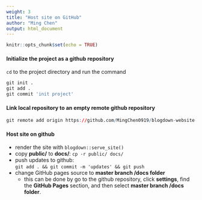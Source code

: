 ```yaml
---
weight: 3
title: "Host site on GitHub"
author: "Ming Chen"
output: html_document
---
```


<style>
pre code, pre, code {
  white-space: pre !important;
  overflow-x: scroll !important;
  word-break: keep-all !important;
  word-wrap: initial !important;
}
</style>

```r
knitr::opts_chunk$set(echo = TRUE)
```

#### Initialize the project as a github repository

`cd` to the project directory and run the command

```r
git init .
git add . 
git commit 'init project'
```

#### Link local repository to an empty remote github repository

```r
git remote add origin https://github.com/MingChen0919/blogdown-website-with-hugo-theme-learn.git
```

#### Host site on github

* render the site with `blogdown::serve_site()`
* copy **public/** to **docs/**: `cp -r public/ docs/`
* push updates to github: `git add . && git commit -m 'updates' && git push`
* change GitHub pages source to **master branch /docs folder**
    + this can be done by go to the github repository, click **settings**, find the **GitHub Pages** section, and then select **master branch /docs folder**.



